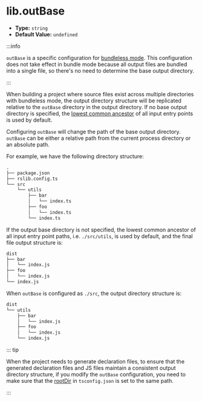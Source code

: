 # lib.outBase

- **Type:** `string`
- **Default Value:** `undefined`

:::info

`outBase` is a specific configuration for [bundleless mode](/guide/basic/output-structure#bundle--bundleless). This configuration does not take effect in bundle mode because all output files are bundled into a single file, so there's no need to determine the base output directory.

:::

When building a project where source files exist across multiple directories with bundleless mode, the output directory structure will be replicated relative to the `outBase` directory in the output directory. If no base output directory is specified, the [lowest common ancestor](https://en.wikipedia.org/wiki/Lowest_common_ancestor) of all input entry points is used by default.

Configuring `outBase` will change the path of the base output directory. `outBase` can be either a relative path from the current process directory or an absolute path.

For example, we have the following directory structure:

```txt
.
├── package.json
├── rslib.config.ts
└── src
    └── utils
        ├── bar
        │   └── index.ts
        ├── foo
        │   └── index.ts
        └── index.ts
```

If the output base directory is not specified, the lowest common ancestor of all input entry point paths, i.e. `./src/utils`, is used by default, and the final file output structure is:

```txt
dist
├── bar
│   └── index.js
├── foo
│   └── index.js
└── index.js
```

When `outBase` is configured as `./src`, the output directory structure is:

```txt
dist
└── utils
    ├── bar
    │   └── index.js
    ├── foo
    │   └── index.js
    └── index.js
```

::: tip

When the project needs to generate declaration files, to ensure that the generated declaration files and JS files maintain a consistent output directory structure, if you modify the `outBase` configuration, you need to make sure that the [rootDir](https://www.typescriptlang.org/tsconfig/rootDir.html) in `tsconfig.json` is set to the same path.

:::
